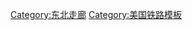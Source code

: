 {{Navbox
| name      = 东北走廊列车服务
| title     = [[东北走廊]]列车服务
| state     = {{{state|autocollapse}}}
| listclass = hlist

| group1 = 城际
| list1 = {{Navbox|subgroup
    | groupwidth = 8em <!-- so both subgroups are the same width -->

    | group1 = {{rint|us|amtrak}} [[Amtrak]]
    | list1 = 
* [[阿西乐特快号列车|阿西乐特快]]
* {{link-en|哈特福德线|Hartford Line}}
* [[東北區域號列車|東北區域號]]
* [[紅雀號列車|紅雀號]]
* {{link-en|卡罗莱纳人号列车|Carolinian (train)|卡罗莱纳人号}}
* {{link-en|新月号列车|Crescent (train)|新月号}}
* {{link-en|拱心石号列车|Keystone Service|拱心石号}}
* {{link-en|帕尔梅托号列车|Palmetto (train)|帕尔梅托号}}
* {{link-en|宾夕法尼亚人号列车|Pennsylvanian|宾夕法尼亚人号}}
* {{link-en|银色流星号列车|Silver Meteor|银色流星号}}
* [[銀星號列車|銀星號]]
* {{link-en|佛蒙特人号列车|Vermonter (train)|佛蒙特人号}}
}}
             

| group2 = 通勤
| list2 = {{Navbox|subgroup
    | groupwidth = 8em <!-- so both subgroups are the same width -->


    | group1 = {{rint|boston|rail}} [[马萨诸塞湾交通局|MBTA]]
    | list1 = 
* {{RailwayLineColor|#80276C|■}}{{link-en|普罗维登斯/斯托顿线|Providence/Stoughton Line}}

    | group2 =  {{link-en|康涅狄格州交通部|Connecticut Department of Transportation|CDOT}}
    | list2 = 
* {{RailwayLineColor|#ed0a28|■}}{{link-en|哈特福德线|Hartford Line}}
* {{RailwayLineColor|#ed0a28|■}}{{link-en|海岸线东|Shore Line East}}
* {{RailwayLineColor|#EE0034|■}}{{link-en|纽黑文线|New Haven Line}}

    | group3 = {{rint|newyork|mnr}} [[大都会北方铁路|大都会北方]]
    | list3 = 
* {{RailwayLineColor|#EE0034|■}}{{link-en|纽黑文线|New Haven Line}}

    | group4 = {{rint|njt}} [[新泽西通勤铁路|NJT]]
    | list4 = 
* {{link-en|卡尼连接线|Kearny Connection}}
* {{RailwayLineColor|#EF3E42|■}}[[东北走廊线]] 
* {{RailwayLineColor|#00A4E4|■}}{{link-en|北泽西海岸线|North Jersey Coast Line}}

    | group5 = {{rint|septa|link=宾夕法尼亚州东南地区交通局}} [[宾夕法尼亚州东南地区交通局|SEPTA]]
    | list5 = 
* {{RailwayLineColor|#f686c3|■}}{{link-en|特伦顿线|Trenton Line (SEPTA)}}
* {{RailwayLineColor|#8ed16a|■}}{{link-en|威尔明顿/纽瓦克线|Wilmington/Newark Line}}

    | group6 = [[馬里蘭區域通勤鐵路|MARC]]
    | list6 = 
* {{RailwayLineColor|#FF3200|■}}[[賓州線]]
    }}

| group3 = 货运
| list3  = 
* [[諾福克南方鐵路]] 
* [[CSX運輸]] 
* {{link-en|普罗维登斯和伍斯特铁路|Providence and Worcester Railroad}} 
* {{link-en|聯合鐵路共享资产运营|Conrail Shared Assets Operations|聯合鐵路}}

}}<noinclude>
{{collapsible option}}
[[Category:东北走廊]]
[[Category:美国铁路模板]]</noinclude>